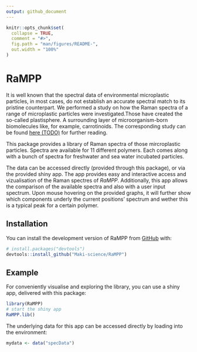 ```yaml
---
output: github_document
---
```


<!-- README.md is generated from README.Rmd. Please edit that file -->

```r
knitr::opts_chunk$set(
  collapse = TRUE,
  comment = "#>",
  fig.path = "man/figures/README-",
  out.width = "100%"
)
```

# RaMPP

<!-- badges: start -->
<!-- badges: end -->

It is well known that the spectral data of environmental microplastic particles, in most cases, do not establish an accurate spectral match to its pristine counterpart. We performed a study on how the Raman spectra of a range of microplastic particles were investigated.Those have created the so-called plastisphere. A surrounding layer of microorganism-born biomolecules like, for example, carrotinoids. The corresponding study can be found [here (TODO)](maki-science.org) for further reading.

This package provides a library of Raman spectra of those mircroplastic particles.
Spectra are available for 11 different polymers. Each comes along with a bunch of
spectra for freshwater and sea water incubated particles. 

The data can be accessed directly (provided through this package), or via the provided shiny app. The app provides easy and interactive access and vizualisation of the Raman spectres of *RaMPP*. Additionally, this app allows the
comparison of the available spectra and also with a user input spectrum. Upon mouse hovering 
on the provided graphs, it will further show which components underly the current positions'
spectrum and wether this is a typical peak for a certain polymer.

## Installation

You can install the development version of RaMPP from [GitHub](https://github.com/) with:

``` r
# install.packages("devtools")
devtools::install_github("Maki-science/RaMPP")
```

## Example

For conveniently visualise and exploring the library, you can use a shiny app, delivered with this package:

```r
library(RaMPP)
# start the shiny app
RaMPP.lib()
```

The underlying data for this app can be accessed directly by loading into the environment:

```r
mydata <- data("specData")
```


